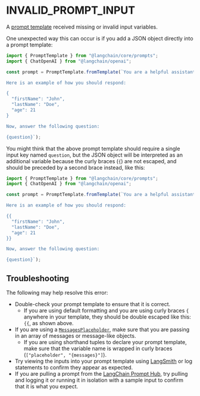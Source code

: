 # INVALID_PROMPT_INPUT

A [prompt template](/docs/concepts/prompt_templates) received missing or invalid input variables.

One unexpected way this can occur is if you add a JSON object directly into a prompt template:

```ts
import { PromptTemplate } from "@langchain/core/prompts";
import { ChatOpenAI } from "@langchain/openai";

const prompt = PromptTemplate.fromTemplate(`You are a helpful assistant.

Here is an example of how you should respond:

{
  "firstName": "John",
  "lastName": "Doe",
  "age": 21
}

Now, answer the following question:

{question}`);
```

You might think that the above prompt template should require a single input key named `question`, but the JSON object will be
interpreted as an additional variable because the curly braces (`{`) are not escaped, and should be preceded by a second brace instead, like this:

```ts
import { PromptTemplate } from "@langchain/core/prompts";
import { ChatOpenAI } from "@langchain/openai";

const prompt = PromptTemplate.fromTemplate(`You are a helpful assistant.

Here is an example of how you should respond:

{{
  "firstName": "John",
  "lastName": "Doe",
  "age": 21
}}

Now, answer the following question:

{question}`);
```

## Troubleshooting

The following may help resolve this error:

- Double-check your prompt template to ensure that it is correct.
  - If you are using default formatting and you are using curly braces `{` anywhere in your template, they should be double escaped like this: `{{`, as shown above.
- If you are using a [`MessagesPlaceholder`](/docs/concepts/prompt_templates/#messagesplaceholder), make sure that you are passing in an array of messages or message-like objects.
  - If you are using shorthand tuples to declare your prompt template, make sure that the variable name is wrapped in curly braces (`["placeholder", "{messages}"]`).
- Try viewing the inputs into your prompt template using [LangSmith](https://docs.smith.langchain.com/) or log statements to confirm they appear as expected.
- If you are pulling a prompt from the [LangChain Prompt Hub](https://smith.langchain.com/prompts), try pulling and logging it or running it in isolation with a sample input to confirm that it is what you expect.
